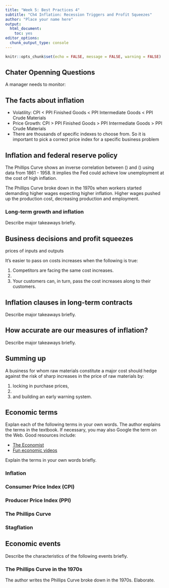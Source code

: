 ```yaml
---
title: "Week 5: Best Practices 4"
subtitle: "Ch4 Inflation: Recession Triggers and Profit Squeezes"
author: "Place your name here"
output: 
  html_document: 
    toc: yes
editor_options: 
  chunk_output_type: console
---
```


```r
knitr::opts_chunk$set(echo = FALSE, message = FALSE, warning = FALSE)

```

## Chater Openning Questions

A manager needs to monitor:




## The facts about inflation

-   Volatility:   CPI < PPI Finished Goods < PPI Intermediate Goods < PPI Crude Materials
-   Price Growth: CPI > PPI Finished Goods > PPI Intermediate Goods > PPI Crude Materials
-   There are thousands of specific indexes to choose from. So it is important to pick a correct price index for a specific business problem 

## Inflation and federal reserve policy

The Phillips Curve shows an inverse correlation between () and () using data from 1861 - 1958. It implies the Fed could achieve low unemployment at the cost of high inflation.

The Phillips Curve broke down in the 1970s when workers started demanding higher wages expecting higher inflation. Higher wages pushed up the production cost, decreasing production and employment. 

### Long-term growth and inflation

Describe major takeaways briefly.

## Business decisions and profit squeezes

prices of inputs and outputs

It's easier to pass on costs increases when the following is true:

1. Competitors are facing the same cost increases.
2. 
3. Your customers can, in turn, pass the cost increases along to their customers.

## Inflation clauses in long-term contracts

Describe major takeaways briefly.

## How accurate are our measures of inflation?

Describe major takeaways briefly.

## Summing up

A business for whom raw materials constitute a major cost should hedge against the risk of sharp increases in the price of raw materials by:

1. locking in purchase prices,
2. 
3. and building an early warning system.




## Economic terms

Explan each of the following terms in your own words. The author explains the terms in the textbook. If necessary, you may also Google the term on the Web. Good resources include:

-   [The Economist](https://www.economist.com/economics-a-to-z?utm_medium=cpc.adword.pd&utm_source=google&utm_campaign=a.22brand_pmax&utm_content=conversion.direct-response.anonymous&gclid=Cj0KCQjwjvaYBhDlARIsAO8PkE2IxWRvG7BsEouDDKf1eZNsf2pkf-LVH0DpiNau-Yoa97rLRqujj_YaAvDCEALw_wcB&gclsrc=aw.ds)
-   [Fun economic videos](https://www.youtube.com/user/mjmfoodie)

Explain the terms in your own words briefly.

### Inflation

### Consumer Price Index (CPI)

### Producer Price Index (PPI)

### The Phillips Curve

### Stagflation

## Economic events

Describe the characteristics of the following events briefly.

### The Phillips Curve in the 1970s 
The author writes the Phillips Curve broke down in the 1970s. Elaborate.
